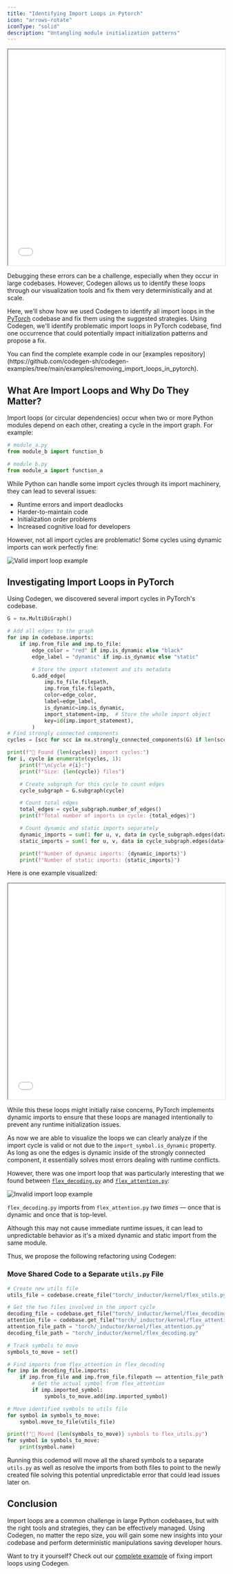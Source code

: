 ```yaml
---
title: "Identifying Import Loops in Pytorch"
icon: "arrows-rotate"
iconType: "solid"
description: "Untangling module initialization patterns"
---
```


<Frame caption="Import loops in pytorch/torchgen/model.py">
    <iframe
    width="100%"
    height="500px"
    scrolling="no"
    src={`https://www.codegen.sh/embedded/graph/?id=8b575318-ff94-41f1-94df-6e21d9de45d1&zoom=1&targetNodeName=model`}
    className="rounded-xl"
    style={{
        backgroundColor: "#15141b",
    }}
    ></iframe>
</Frame>

Debugging these errors can be a challenge, especially when they occur in large codebases.
However, Codegen allows us to identify these loops through our visualization tools and fix them very deterministically and at scale. 

Here, we'll show how we used Codegen to identify all import loops in the [PyTorch](https://github.com/pytorch/pytorch) codebase and fix them using the suggested strategies. Using Codegen, we'll identify problematic import loops in PyTorch codebase, find one occurrence that could potentially impact initialization patterns and propose a fix. 

<Info>
You can find the complete example code in our [examples repository](https://github.com/codegen-sh/codegen-examples/tree/main/examples/removing_import_loops_in_pytorch).
</Info>


## What Are Import Loops and Why Do They Matter?

Import loops (or circular dependencies) occur when two or more Python modules depend on each other, creating a cycle in the import graph. For example:

```python
# module_a.py
from module_b import function_b

# module_b.py
from module_a import function_a
```

While Python can handle some import cycles through its import machinery, they can lead to several issues:
- Runtime errors and import deadlocks
- Harder-to-maintain code
- Initialization order problems
- Increased cognitive load for developers

However, not all import cycles are problematic! Some cycles using dynamic imports can work perfectly fine:

<Frame>
  <img src="/images/valid-import-loop.png" alt="Valid import loop example" />
</Frame>

## Investigating Import Loops in PyTorch

Using Codegen, we discovered several import cycles in PyTorch's codebase.

```python
G = nx.MultiDiGraph()

# Add all edges to the graph
for imp in codebase.imports:
    if imp.from_file and imp.to_file:
        edge_color = "red" if imp.is_dynamic else "black"
        edge_label = "dynamic" if imp.is_dynamic else "static"

        # Store the import statement and its metadata
        G.add_edge(
            imp.to_file.filepath,
            imp.from_file.filepath,
            color=edge_color,
            label=edge_label,
            is_dynamic=imp.is_dynamic,
            import_statement=imp,  # Store the whole import object
            key=id(imp.import_statement),
        )
# Find strongly connected components
cycles = [scc for scc in nx.strongly_connected_components(G) if len(scc) > 1]

print(f"🔄 Found {len(cycles)} import cycles:")
for i, cycle in enumerate(cycles, 1):
    print(f"\nCycle #{i}:")
    print(f"Size: {len(cycle)} files")

    # Create subgraph for this cycle to count edges
    cycle_subgraph = G.subgraph(cycle)

    # Count total edges
    total_edges = cycle_subgraph.number_of_edges()
    print(f"Total number of imports in cycle: {total_edges}")

    # Count dynamic and static imports separately
    dynamic_imports = sum(1 for u, v, data in cycle_subgraph.edges(data=True) if data.get("color") == "red")
    static_imports = sum(1 for u, v, data in cycle_subgraph.edges(data=True) if data.get("color") == "black")

    print(f"Number of dynamic imports: {dynamic_imports}")
    print(f"Number of static imports: {static_imports}")
```

Here is one example visualized:    

<Frame caption="Import loops in pytorch/torchgen/model.py">
    <iframe
    width="100%"
    height="500px"
    scrolling="no"
    src={`https://www.codegen.sh/embedded/graph/?id=8b575318-ff94-41f1-94df-6e21d9de45d1&zoom=1&targetNodeName=model`}
    className="rounded-xl"
    style={{
        backgroundColor: "#15141b",
    }}
    ></iframe>
</Frame>

While this these loops might initially raise concerns, PyTorch implements dynamic imports to ensure that these loops are managed intentionally to prevent any runtime initialization issues.

As now we are able to visualize the loops we can clearly analyze if the import cycle is valid or not due to the `import_symbol.is_dynamic` property. As long as one the edges is dynamic inside of the strongly connected component, it essentially solves most errors dealing with runtime conflicts. 

However, there was one import loop that was particularly interesting that we found between [`flex_decoding.py`](https://github.com/pytorch/pytorch/blob/main/torch/_inductor/kernel/flex_decoding.py) and [`flex_attention.py`](https://github.com/pytorch/pytorch/blob/main/torch/_inductor/kernel/flex_attention.py):

<img src="/images/problematic-import-loop.png" alt="Invalid import loop example" />

`flex_decoding.py` imports from `flex_attention.py` *two times* — once that is dynamic and once that is top-level.

Although this may not cause immediate runtime issues, it can lead to unpredictable behavior as it's a mixed dynamic and static import from the same module.


Thus, we propose the following refactoring using Codegen:


### Move Shared Code to a Separate `utils.py` File

```python
# Create new utils file
utils_file = codebase.create_file("torch/_inductor/kernel/flex_utils.py")

# Get the two files involved in the import cycle
decoding_file = codebase.get_file("torch/_inductor/kernel/flex_decoding.py")
attention_file = codebase.get_file("torch/_inductor/kernel/flex_attention.py")
attention_file_path = "torch/_inductor/kernel/flex_attention.py"
decoding_file_path = "torch/_inductor/kernel/flex_decoding.py"

# Track symbols to move
symbols_to_move = set()

# Find imports from flex_attention in flex_decoding
for imp in decoding_file.imports:
    if imp.from_file and imp.from_file.filepath == attention_file_path:
        # Get the actual symbol from flex_attention
        if imp.imported_symbol:
            symbols_to_move.add(imp.imported_symbol)

# Move identified symbols to utils file
for symbol in symbols_to_move:
    symbol.move_to_file(utils_file)

print(f"🔄 Moved {len(symbols_to_move)} symbols to flex_utils.py")
for symbol in symbols_to_move:
    print(symbol.name)
```

Running this codemod will move all the shared symbols to a separate `utils.py` as well as resolve the imports from both files to point to the newly created file solving this potential unpredictable error that could lead issues later on. 


## Conclusion

Import loops are a common challenge in large Python codebases, but with the right tools and strategies, they can be effectively managed. Using Codegen, no matter the repo size, you will gain some new insights into your codebase and perform deterministic manipulations saving developer hours.

Want to try it yourself? Check out our [complete example](https://github.com/codegen-sh/codegen-examples/tree/main/examples/removing_import_loops_in_pytorch) of fixing import loops using Codegen.
